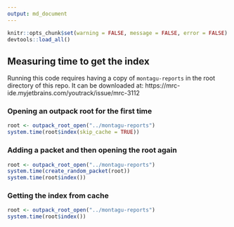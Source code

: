 ```yaml
---
output: md_document
---
```


```r
knitr::opts_chunk$set(warning = FALSE, message = FALSE, error = FALSE)
devtools::load_all()
```

## Measuring time to get the index

Running this code requires having a copy of `montagu-reports` in the root directory of
this repo. It can be downloaded at: https://mrc-ide.myjetbrains.com/youtrack/issue/mrc-3112

### Opening an outpack root for the first time
```r
root <- outpack_root_open("../montagu-reports")
system.time(root$index(skip_cache = TRUE))
```
### Adding a packet and then opening the root again
```r
root <- outpack_root_open("../montagu-reports")
system.time(create_random_packet(root))
system.time(root$index())
```

### Getting the index from cache
```r
root <- outpack_root_open("../montagu-reports")
system.time(root$index())
```
